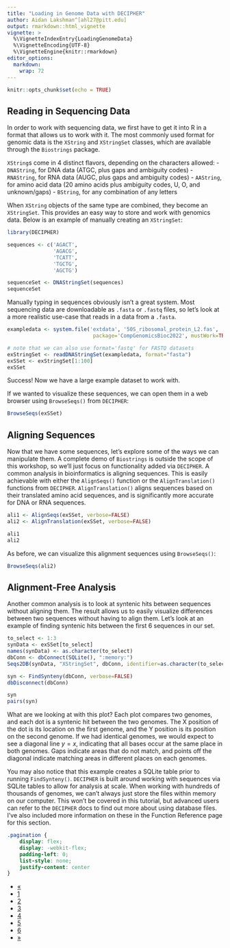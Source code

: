 ```yaml
---
title: "Loading in Genome Data with DECIPHER"
author: Aidan Lakshman^[ahl27@pitt.edu]
output: rmarkdown::html_vignette
vignette: >
  %\VignetteIndexEntry{LoadingGenomeData}
  %\VignetteEncoding{UTF-8}
  %\VignetteEngine{knitr::rmarkdown}
editor_options: 
  markdown: 
    wrap: 72
---
```


```r
knitr::opts_chunk$set(echo = TRUE)

```

## Reading in Sequencing Data

In order to work with sequencing data, we first have to get it into R in a format
that allows us to work with it. The most commonly used format for genomic data is
the `XString` and `XStringSet` classes, which are available through the `Biostrings`
package.

`XString`s come in 4 distinct flavors, depending on the characters allowed:
- `DNAString`, for DNA data (ATGC, plus gaps and ambiguity codes)
- `RNAString`, for RNA data (AUGC, plus gaps and ambiguity codes)
- `AAString`, for amino acid data (20 amino acids plus ambiguity codes, U, O, and unknown/gaps)
- `BString`, for any combination of any letters

When `XString` objects of the same type are combined, they become an `XStringSet`. 
This provides an easy way to store and work with genomics data. Below is an
example of manually creating an `XStringSet`:
```r
library(DECIPHER)

sequences <- c('AGACT',
               'AGACG',
               'TCATT',
               'TGCTG',
               'AGCTG')

sequenceSet <- DNAStringSet(sequences)
sequenceSet
```

Manually typing in sequences obviously isn't a great system. Most sequencing data 
are downloadable as `.fasta` or `.fastq` files, so let's look at a more realistic
use-case that reads in a data from a `.fasta`.

```r
exampledata <- system.file('extdata', '50S_ribosomal_protein_L2.fas', 
                            package='CompGenomicsBioc2022', mustWork=TRUE)

# note that we can also use format='fastq' for FASTQ datasets
exStringSet <- readDNAStringSet(exampledata, format="fasta")
exSSet <- exStringSet[1:100]
exSSet
```

Success! Now we have a large example dataset to work with.

If we wanted to visualize these sequences, we can open them in a web browser
using `BrowseSeqs()` from `DECIPHER`:

```r
BrowseSeqs(exSSet)
```

## Aligning Sequences

Now that we have some sequences, let's explore some of the ways we can manipulate
them. A complete demo of `Biostrings` is outside the scope of this workshop, so
we'll just focus on functionality added via `DECIPHER`. A common analysis in 
bioinformatics is aligning sequences. This is easily achievable with either the 
`AlignSeqs()` function or the `AlignTranslation()` functions from `DECIPHER`. 
`AlignTranslation()` aligns sequences based on their translated amino acid sequences, 
and is significantly more accurate for DNA or RNA sequences.

```r
ali1 <- AlignSeqs(exSSet, verbose=FALSE)
ali2 <- AlignTranslation(exSSet, verbose=FALSE)

ali1
ali2
```

As before, we can visualize this alignment sequences using `BrowseSeqs()`:

```r
BrowseSeqs(ali2)
```

## Alignment-Free Analysis

Another common analysis is to look at syntenic hits between sequences without 
aligning them. The result allows us to easily visualize differences between 
two sequences without having to align them. Let's look at an example of finding
syntenic hits between the first 6 sequences in our set.

```r
to_select <- 1:3
synData <- exSSet[to_select]
names(synData) <- as.character(to_select)
dbConn <- dbConnect(SQLite(), ":memory:")
Seqs2DB(synData, "XStringSet", dbConn, identifier=as.character(to_select))

syn <- FindSynteny(dbConn, verbose=FALSE)
dbDisconnect(dbConn)

syn
pairs(syn)
```

What are we looking at with this plot? Each plot compares two genomes, and each
dot is a syntenic hit between the two genomes. The X position of the dot is its
location on the first genome, and the Y position is its position on the second genome.
If we had identical genomes, we would expect to see a diagonal line $y=x$, indicating
that all bases occur at the same place in both genomes. Gaps indicate areas that 
do not match, and points off the diagonal indicate matching areas in different places on 
each genomes.

You may also notice that this example creates a SQLite table prior to running `FindSynteny()`.
`DECIPHER` is built around working with sequences via SQLite tables to allow for 
analysis at scale. When working with hundreds of thousands of genomes, we can't always
just store the files within memory on our computer. This won't be covered in this
tutorial, but advanced users can refer to the `DECIPHER` docs to find out more about
using database files. I've also included more information on these in the Function
Reference page for this section.

```css
.pagination {
    display: flex;
    display: -webkit-flex;
    padding-left: 0;
    list-style: none;
    justify-content: center
}
```

<div class="center">
  <ul class="pagination pagination-lg">
    <li class="page-item">
      <a class="page-link" href="https://www.ahl27.com/CompGenomicsBioc2022/articles/Setup.html">&laquo;</a>
    </li>
    <li class="page-item">
      <a class="page-link" href="https://www.ahl27.com/CompGenomicsBioc2022/articles/Setup.html">1</a>
    </li>
    <li class="page-item active">
      <a class="page-link" href="https://www.ahl27.com/CompGenomicsBioc2022/articles/LoadingGenomeData.html">2</a>
    </li>
    <li class="page-item">
      <a class="page-link" href="https://www.ahl27.com/CompGenomicsBioc2022/articles/GeneCallingAnnotation.html">3</a>
    </li>
    <li class="page-item">
      <a class="page-link" href="https://www.ahl27.com/CompGenomicsBioc2022/articles/FindingCOGs.html">4</a>
    </li>
    <li class="page-item">
      <a class="page-link" href="https://www.ahl27.com/CompGenomicsBioc2022/articles/ConstructingPhylogenies.html">5</a>
    </li>
    <li class="page-item">
      <a class="page-link" href="https://www.ahl27.com/CompGenomicsBioc2022/articles/CoevolutionNetworks.html">6</a>
    </li>
    <li class="page-item">
      <a class="page-link" href="https://www.ahl27.com/CompGenomicsBioc2022/articles/GeneCallingAnnotation.html">&raquo;</a>
    </li>
  </ul>
</div>